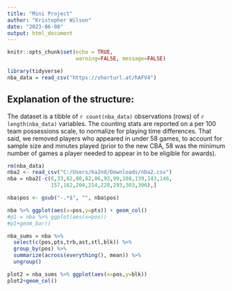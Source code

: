 ---
title: "Mini Project"
author: "Kristopher Wilson"
date: "2023-06-08"
output: html_document
---

```{r setup, include=FALSE}
knitr::opts_chunk$set(echo = TRUE,
                      warning=FALSE, message=FALSE)
```

```{r}
library(tidyverse)
nba_data = read_csv("https://shorturl.at/hAFV4")
```

## Explanation of the structure:

The dataset is a tibble of `r count(nba_data)` observations (rows) of `r length(nba_data)` variables. The counting stats are reported on a per 100 team possessions scale, to normalize for playing time differences. That said, we removed players who appeared in under 58 games, to account for sample size and minutes played (prior to the new CBA, 58 was the minimum number of games a player needed to appear in to be eligible for awards).

```{r}
rm(nba_data)
nba2 <- read_csv("C:/Users/ka2nd/Downloads/nba2.csv")
nba = nba2[-c(6,33,62,80,82,86,93,99,108,139,143,146,
              157,162,204,214,228,293,303,306),]
```

```{r}
nba$pos <- gsub("-.*$", "", nba$pos)
```

```{r}
nba %>% ggplot(aes(x=pos,y=pts)) + geom_col()
#p1 = nba %>% ggplot(aes(x=pos))
#p1+geom_bar()
```

```{r}
nba_sums = nba %>% 
  select(c(pos,pts,trb,ast,stl,blk)) %>% 
  group_by(pos) %>% 
  summarize(across(everything(), mean)) %>% 
  ungroup()
```

```{r}
plot2 = nba_sums %>% ggplot(aes(x=pos,y=blk))
plot2+geom_col()
```

```{r}

```


